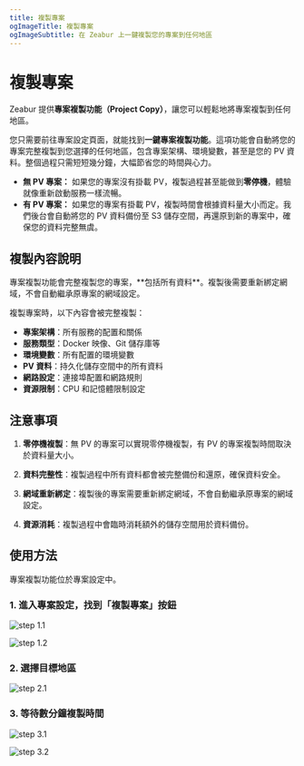 ```yaml
---
title: 複製專案
ogImageTitle: 複製專案
ogImageSubtitle: 在 Zeabur 上一鍵複製您的專案到任何地區
---
```



# 複製專案

Zeabur 提供**專案複製功能（Project Copy）**，讓您可以輕鬆地將專案複製到任何地區。

您只需要前往專案設定頁面，就能找到**一鍵專案複製功能**。這項功能會自動將您的專案完整複製到您選擇的任何地區，包含專案架構、環境變數，甚至是您的 PV 資料。整個過程只需短短幾分鐘，大幅節省您的時間與心力。

- **無 PV 專案：** 如果您的專案沒有掛載 PV，複製過程甚至能做到**零停機**，體驗就像重新啟動服務一樣流暢。
- **有 PV 專案：** 如果您的專案有掛載 PV，複製時間會根據資料量大小而定。我們後台會自動將您的 PV 資料備份至 S3 儲存空間，再還原到新的專案中，確保您的資料完整無虞。

## 複製內容說明

<Callout>
    專案複製功能會完整複製您的專案，**包括所有資料**。複製後需要重新綁定網域，不會自動繼承原專案的網域設定。
</Callout>

複製專案時，以下內容會被完整複製：
- **專案架構**：所有服務的配置和關係
- **服務類型**：Docker 映像、Git 儲存庫等
- **環境變數**：所有配置的環境變數
- **PV 資料**：持久化儲存空間中的所有資料
- **網路設定**：連接埠配置和網路規則
- **資源限制**：CPU 和記憶體限制設定

## 注意事項

1. **零停機複製**：無 PV 的專案可以實現零停機複製，有 PV 的專案複製時間取決於資料量大小。

2. **資料完整性**：複製過程中所有資料都會被完整備份和還原，確保資料安全。

3. **網域重新綁定**：複製後的專案需要重新綁定網域，不會自動繼承原專案的網域設定。

4. **資源消耗**：複製過程中會臨時消耗額外的儲存空間用於資料備份。

## 使用方法

專案複製功能位於專案設定中。

### 1. 進入專案設定，找到「複製專案」按鈕

![step 1.1](https://cdn.zeabur.com/clone-project/step-1.1.png)

![step 1.2](https://cdn.zeabur.com/clone-project/step-1.2.png)

### 2. 選擇目標地區

![step 2.1](https://cdn.zeabur.com/clone-project/step-2.1.png)

### 3. 等待數分鐘複製時間

![step 3.1](https://cdn.zeabur.com/clone-project/step-3.1.png)

![step 3.2](https://cdn.zeabur.com/clone-project/step-3.2.png)